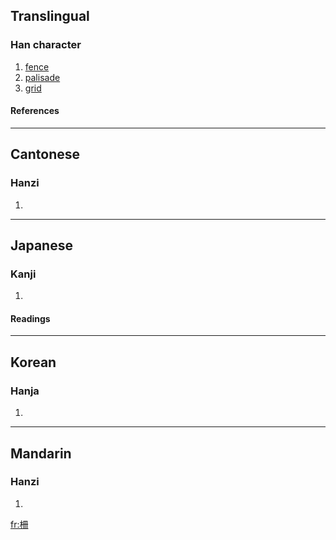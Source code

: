 {{see|栅}}

==Translingual==
===Han character===
{{Han char|rn=75|rad=木|as=05|sn=9|four=4794<sub>0</sub>|canj=木月廿 (DBT)}}
# [[fence]]
# [[palisade]]
# [[grid]]
====References====
{{Han ref|kx=0521.121|dkj=14665|dj=0909.070|hdz=21187.010|uh=67F5|ud=26613|bh=AC5D|bd=44125}}

----
==Cantonese==
===Hanzi===
{{yue-hanzi|jyut=|y=chaak3, saan1 saan3}}
# {{defn|Cantonese}}

----
==Japanese==
===Kanji===
{{ja-kanji|grade=|rs=木05}}
# {{defn|Japanese}} 
====Readings====
{{ja-readings|on=[[さく]] (saku), [[さん]] (san)|kun=[[やらい]] (yarai), [[しがらみ]] (shigarami)}}

----
==Korean==
===Hanja===
{{ko-hanja|hangeul=책|eumhun=|rv=chaek|mr=ch'aek|y=chayk}}
# {{defn|Korean}}

----
==Mandarin==
===Hanzi===
{{cmn-hanzi|sim=栅|pin=[[cè]] (ce4), [[shà]] (sha4), [[shān]] (shan1), [[zhà]] (zha4)|wg=ts'e<sup>4</sup>, sha<sup>4</sup>, shan<sup>1</sup>, cha<sup>4</sup>}}
# {{defn|Mandarin}}

[[fr:柵]]